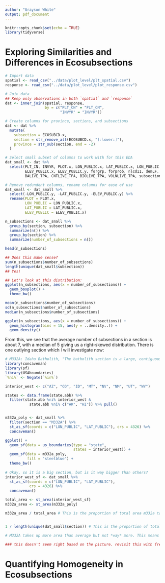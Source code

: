 ```yaml
---
author: "Grayson White"
output: pdf_document
---
```


```r
knitr::opts_chunk$set(echo = TRUE)
library(tidyverse)
```

# Exploring Similarities and Differences in Ecosubsections

```r
# Import data
spatial <- read_csv("../data/plot_level/plt_spatial.csv")
response <- read_csv("../data/plot_level/plot_response.csv")

# Join data
## Keep only observations in both `spatial` and `response`
dat <- inner_join(spatial, response, 
                  by = c("PLT_CN" = "PLT_CN",
                         "INVYR" = "INVYR"))

# Create columns for province, sections, and subsections
dat <- dat %>%
  mutate(
    subsection = ECOSUBCD.x,
    section = str_remove_all(ECOSUBCD.x, "[:lower:]"),
    province = str_sub(section, end = -2)
  )

# Select small subset of columns to work with for this EDA
dat_small <- dat %>%
  select(PLT_CN, INVYR, PLOT.x, LON_PUBLIC.x, LAT_PUBLIC.x, LON_PUBLIC.y, LAT_PUBLIC.y,
         ELEV_PUBLIC.x, ELEV_PUBLIC.y, forgrp, forprob, nlcd11, demLF, evtLF, forbio,
         BALIVE_TPA, CNTLIVE_TPA, BIOLIVE_TPA, VOLNLIVE_TPA, subsection, section, province)

# Remove redundent columns, rename columns for ease of use
dat_small <- dat_small %>%
  select(-LON_PUBLIC.y, -LAT_PUBLIC.y, -ELEV_PUBLIC.y) %>%
  rename(PLOT = PLOT.x,
         LON_PUBLIC = LON_PUBLIC.x,
         LAT_PUBLIC = LAT_PUBLIC.x,
         ELEV_PUBLIC = ELEV_PUBLIC.x)
```

```r
n_subsections <- dat_small %>%
  group_by(section, subsection) %>%
  summarize(n()) %>%
  group_by(section) %>%
  summarize(number_of_subsections = n())

head(n_subsections)

## Does this make sense?
sum(n_subsections$number_of_subsections)
length(unique(dat_small$subsection))
## Yes!

## Let's look at this distribution:
ggplot(n_subsections, aes(x = number_of_subsections)) +
  geom_boxplot() +
  theme_bw()

mean(n_subsections$number_of_subsections)
sd(n_subsections$number_of_subsections)
median(n_subsections$number_of_subsections)

ggplot(n_subsections, aes(x = number_of_subsections)) +
  geom_histogram(bins = 15, aes(y = ..density..)) +
  geom_density()
```

From this, we see that the average number of subsections in a section is about 7, with a median of 5 giving us a right-skewed distribution. There is one outlying section which I will investigate now:

```r
# M332A: Idaho Batholith, "The batholith section is a large, contiguous uplifted area of granitic plutons characterized by large, mountain masses and basin areas. Soils formed in gruss, loess, and volcanic ash. Part of the section is deeply cut by the Idaho canyonlands."
library(concaveman)
library(sf)
library(USAboundaries)
`%ni%` <- Negate(`%in%`)

interior_west <- c("AZ", "CO", "ID", "MT", "NV", "NM", "UT", "WY")

states <- data.frame(state.abb) %>%
  filter(state.abb %ni% interior_west &
           state.abb %ni% c("AK", "HI")) %>% pull()


m332a_poly <- dat_small %>%
  filter(section == "M332A") %>%
  st_as_sf(coords = c("LON_PUBLIC", "LAT_PUBLIC"), crs = 4326) %>%
  concaveman()

ggplot() +
  geom_sf(data = us_boundaries(type = "state",
                               states = interior_west)) +
  geom_sf(data = m332a_poly,
          fill = "steelblue") +
  theme_bw()
  
# Okay, so it is a big section, but is it way bigger than others?
interior_west_sf <- dat_small %>%
  st_as_sf(coords = c("LON_PUBLIC", "LAT_PUBLIC"),
           crs = 4326) %>%
  concaveman()

total_area <- st_area(interior_west_sf)
m332a_area <- st_area(m332a_poly)

m332a_area / total_area # This is the proportion of total area m332a takes up


1 / length(unique(dat_small$section)) # This is the proportion of total area an "average" section would take up

# M332A takes up more area than average but not *way* more. This means that it likely has some small subsections. 

### this doesn't seem right based on the picture. revisit this with fresh eyes tomorrow. 
```

# Quantifying Homogeneity in Ecosubsections

